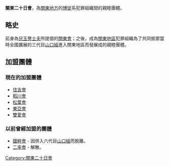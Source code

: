 {{Unreferenced |time=2008-03-08T16:34:42+00:00 }}
'''關東二十日會'''，為[[關東地方|關東地方]]的[[博徒|博徒]]系犯罪組織間的親睦團體。

==略史==
前身為[[兒玉譽士夫|兒玉譽士夫]]所提倡的[[關東會|關東會]]；之後，成為[[關東地區|關東地區]]犯罪組織為了共同抵禦當時全國擴展的三代目[[山口組|山口組]]進入關東地區而發展成的親睦團體。

==加盟團體==
===現在的加盟團體===
* [[住吉會|住吉會]]
* [[稻川會|稻川會]]
* [[松葉會|松葉會]]
* [[東亞會|東亞會]]
* [[雙愛會|雙愛會]]

===以前曾經加盟的團體===
* [[國粹會|國粹會]] - 因併入六代目[[山口組|山口組]]而脫離。
* [[二率會|二率會]] - 解散。

{{DEFAULTSORT:Kantō ni jū-nichi-kai}}
[[Category:關東二十日會|Category:關東二十日會]]